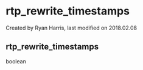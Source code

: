 
# rtp_rewrite_timestamps 

 Created by  Ryan Harris, last modified on 2018.02.08

## rtp_rewrite_timestamps

boolean


